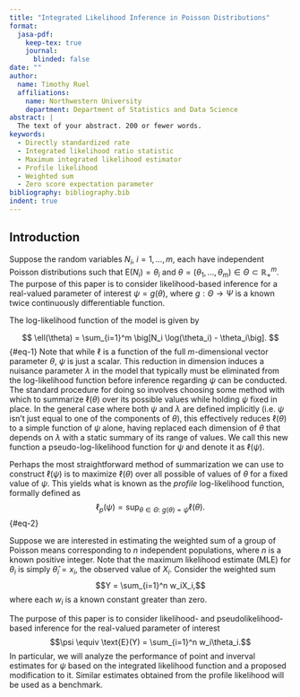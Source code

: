 ```yaml
---
title: "Integrated Likelihood Inference in Poisson Distributions"
format:
  jasa-pdf:
    keep-tex: true
    journal:
      blinded: false
date: ""
author: 
  name: Timothy Ruel
  affiliations: 
    name: Northwestern University
    department: Department of Statistics and Data Science
abstract: |
  The text of your abstract. 200 or fewer words.
keywords:
  - Directly standardized rate
  - Integrated likelihood ratio statistic
  - Maximum integrated likelihood estimator
  - Profile likelihood
  - Weighted sum
  - Zero score expectation parameter
bibliography: bibliography.bib
indent: true
---
```


## Introduction {#sec-intro}

Suppose the random variables $N_i$, $i = 1, ..., m,$ each have independent Poisson distributions such that $\text{E}(N_i) = \theta_i$ and $\theta = (\theta_1, ..., \theta_m) \in \Theta \subset \mathbb{R}^m_+$. The purpose of this paper is to consider likelihood-based inference for a real-valued parameter of interest $\psi = g(\theta)$, where $g: \Theta \to \Psi$ is a known twice continuously differentiable function.

The log-likelihood function of the model is given by 

$$
\ell(\theta) = \sum_{i=1}^m \big[N_i \log(\theta_i) - \theta_i\big].
$${#eq-1}
Note that while $\ell$ is a function of the full $m$-dimensional vector parameter $\theta$, $\psi$ is just a scalar. This reduction in dimension induces a nuisance parameter $\lambda$ in the model that typically must be eliminated from the log-likelihood function before inference regarding $\psi$ can be conducted. The standard procedure for doing so involves choosing some method with which to summarize $\ell(\theta)$ over its possible values while holding $\psi$ fixed in place. In the general case where both $\psi$ and $\lambda$ are defined implicitly (i.e. $\psi$ isn't just equal to one of the components of $\theta$), this effectively reduces $\ell(\theta)$ to a simple function of $\psi$ alone, having replaced each dimension of $\theta$ that depends on $\lambda$ with a static summary of its range of values. We call this new function a pseudo-log-likelihood function for $\psi$ and denote it as $\ell(\psi)$.

Perhaps the most straightforward method of summarization we can use to construct $\ell(\psi)$ is to maximize $\ell(\theta)$ over all possible of values of $\theta$ for a fixed value of $\psi$. This yields what is known as the *profile* log-likelihood function, formally defined as 
$$
\ell_p(\psi) = \sup_{\theta \in \Theta: \> g(\theta) = \psi} \ell(\theta).
$${#eq-2}




Suppose we are interested in estimating the weighted sum of a group of Poisson means corresponding to $n$ independent populations, where $n$ is a known positive integer.  Note that the maximum likelihood estimate (MLE) for $\theta_i$ is simply $\hat{\theta}_i = x_i$, the observed value of $X_i$. Consider the weighted sum $$Y = \sum_{i=1}^n w_iX_i,$$ where each $w_i$ is a known constant greater than zero. 


The purpose of this paper is to consider likelihood- and pseudolikelihood-based inference for the real-valued parameter of interest $$\psi \equiv \text{E}(Y) = \sum_{i=1}^n w_i\theta_i.$$ In particular, we will analyze the performance of point and inverval estimates for $\psi$ based on the integrated likelihood function and a proposed modification to it. Similar estimates obtained from the profile likelihood will be used as a benchmark.

